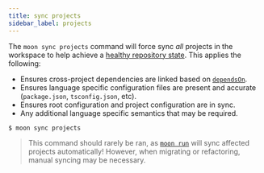 ```yaml
---
title: sync projects
sidebar_label: projects
---
```



<VersionLabel version="1.8.0" header />

The `moon sync projects` command will force sync _all_ projects in the workspace to help achieve a
[healthy repository state](../../faq#what-should-be-considered-the-source-of-truth). This applies
the following:

- Ensures cross-project dependencies are linked based on
  [`dependsOn`](../../config/project#dependsOn).
- Ensures language specific configuration files are present and accurate (`package.json`,
  `tsconfig.json`, etc).
- Ensures root configuration and project configuration are in sync.
- Any additional language specific semantics that may be required.

```shell
$ moon sync projects
```

> This command should rarely be ran, as [`moon run`](../run) will sync affected projects
> automatically! However, when migrating or refactoring, manual syncing may be necessary.
